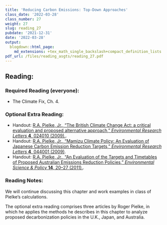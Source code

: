```yaml
---
title: 'Reducing Carbon Emissions: Top-Down Approaches'
class_date: '2022-03-28'
class_number: 27
weight: 27
slug: reading_27
pubdate: '2021-12-31'
date: '2022-03-28'
output:
  blogdown::html_page:
    md_extensions: +tex_math_single_backslash+compact_definition_lists
pdf_url: /files/reading_asgts/reading_27.pdf
---
```

## Reading:

### Required Reading (everyone):

* The Climate Fix, Ch. 4.

### Optional Extra Reading:

* Handout: [R.A. Pielke, Jr., "The British Climate Change Act: a critical evaluation and proposed alternative approach," _Environmental Research Letters_ **4**, 024010 (2009).](http://iopscience.iop.org/article/10.1088/1748-9326/4/2/024010/meta){target="_blank"}.
* Handout: [R.A. Pielke, Jr., "Mamizu Climate Policy: An Evaluation of Japanese Carbon Emission Reduction Targets," _Environmental Research Letters_ **4**, 044001 (2009)](http://iopscience.iop.org/article/10.1088/1748-9326/4/4/044001/meta){target="_blank"}.
* Handout: [R.A. Pielke, Jr., "An Evaluation of the Targets and Timetables of Proposed Australian Emissions Reduction Policies," _Environmental Science & Policy_ **14**, 20--27 (2011).](https://www-sciencedirect-com.proxy.library.vanderbilt.edu/science/article/pii/S1462901110001383){target="_blank"}.

### Reading Notes:

We will continue discussing this chapter and work examples in class of Pielke's calculations.

The optional extra reading comprises three articles by Roger Pielke, in which he applies the methods he describes in this chapter to analyze proposed decarbonization policies in the U.K., Japan, and Australia.
